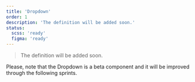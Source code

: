 ```yaml
---
title: 'Dropdown'
order: 1
description: 'The definition will be added soon.'
status:
  scss: 'ready'
  figma: 'ready'
---
```


> The definition will be added soon.

<Highlight theme="warning" title="Work in progress">
  Please, note that the Dropdown is a beta component and it will be improved
  through the following sprints.
</Highlight>

<Preview path="default" nude />
